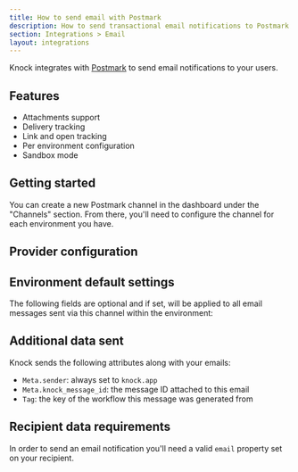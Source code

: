 ```yaml
---
title: How to send email with Postmark
description: How to send transactional email notifications to Postmark with Knock
section: Integrations > Email
layout: integrations
---
```



Knock integrates with [Postmark](https://postmark.com/) to send email notifications to your users.

## Features

- Attachments support
- Delivery tracking
- Link and open tracking
- Per environment configuration
- Sandbox mode

## Getting started

You can create a new Postmark channel in the dashboard under the "Channels" section. From there, you'll need to configure the channel for each environment you have.

## Provider configuration

<Attributes>
  <Attribute
    name="API key"
    type="string*"
    description="The API key for your Postmark server"
  />
  <Attribute
    name="Open tracking"
    type="boolean"
    description="Should the provider track opens on their service?"
  />
  <Attribute
    name="Link tracking"
    type="boolean"
    description="Should the provider track link clicks on their service?"
  />
  <Attribute
    name="From email address"
    type="string | liquid*"
    description="The sender email address (can use Liquid tags)"
  />
  <Attribute
    name="From name"
    type="string | liquid"
    description="The sender name (can use Liquid tags)"
  />
</Attributes>

## Environment default settings

The following fields are optional and if set, will be applied to all email messages sent via this channel within the environment:

<Attributes>
  <Attribute
    name="Reply-to address"
    type="string | liquid"
    description="The reply-to email address (can use Liquid tags)"
  />
  <Attribute
    name="CC address"
    type="string | liquid"
    description="The cc email address (can use Liquid tags)"
  />
  <Attribute
    name="BCC address"
    type="string | liquid"
    description="The bcc email address (can use Liquid tags)"
  />
</Attributes>

## Additional data sent

Knock sends the following attributes along with your emails:

- `Meta.sender`: always set to `knock.app`
- `Meta.knock_message_id`: the message ID attached to this email
- `Tag`: the key of the workflow this message was generated from

## Recipient data requirements

In order to send an email notification you'll need a valid `email` property set on your recipient.
